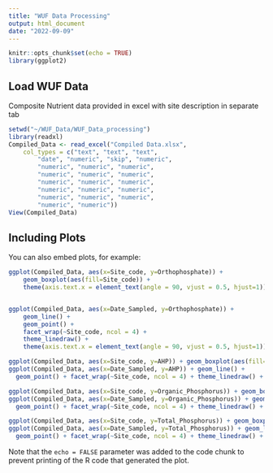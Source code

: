 ```yaml
---
title: "WUF Data Processing"
output: html_document
date: "2022-09-09"
---
```


```r
knitr::opts_chunk$set(echo = TRUE)
library(ggplot2)
```

## Load WUF Data

Composite Nutrient data provided in excel with site description in separate tab

```r
setwd("~/WUF_Data/WUF_Data_processing")
library(readxl)
Compiled_Data <- read_excel("Compiled Data.xlsx", 
    col_types = c("text", "text", "text", 
        "date", "numeric", "skip", "numeric", 
        "numeric", "numeric", "numeric", 
        "numeric", "numeric", "numeric", 
        "numeric", "numeric", "numeric", 
        "numeric", "numeric", "numeric", 
        "numeric", "numeric", "numeric", 
        "numeric", "numeric"))
View(Compiled_Data)
```

## Including Plots

You can also embed plots, for example:

```r
ggplot(Compiled_Data, aes(x=Site_code, y=Orthophosphate)) +
    geom_boxplot(aes(fill=Site_code)) +
    theme(axis.text.x = element_text(angle = 90, vjust = 0.5, hjust=1))


ggplot(Compiled_Data, aes(x=Date_Sampled, y=Orthophosphate)) +
    geom_line() +
    geom_point() +
    facet_wrap(~Site_code, ncol = 4) +
    theme_linedraw() +
    theme(axis.text.x = element_text(angle = 90, vjust = 0.5, hjust=1)) 

ggplot(Compiled_Data, aes(x=Site_code, y=AHP)) + geom_boxplot(aes(fill=Site_code)) + theme(axis.text.x = element_text(angle = 90, vjust = 0.5, hjust=1))
ggplot(Compiled_Data, aes(x=Date_Sampled, y=AHP)) + geom_line() +
  geom_point() + facet_wrap(~Site_code, ncol = 4) + theme_linedraw() + theme(axis.text.x = element_text(angle = 90, vjust = 0.5, hjust=1))

ggplot(Compiled_Data, aes(x=Site_code, y=Organic_Phosphorus)) + geom_boxplot(aes(fill=Site_code)) + theme(axis.text.x = element_text(angle = 90, vjust = 0.5, hjust=1))
ggplot(Compiled_Data, aes(x=Date_Sampled, y=Organic_Phosphorus)) + geom_line() +
  geom_point() + facet_wrap(~Site_code, ncol = 4) + theme_linedraw() + theme(axis.text.x = element_text(angle = 90, vjust = 0.5, hjust=1)) 

ggplot(Compiled_Data, aes(x=Site_code, y=Total_Phosphorus)) + geom_boxplot(aes(fill=Site_code)) + theme(axis.text.x = element_text(angle = 90, vjust = 0.5, hjust=1))
ggplot(Compiled_Data, aes(x=Date_Sampled, y=Total_Phosphorus)) + geom_line() +
  geom_point() + facet_wrap(~Site_code, ncol = 4) + theme_linedraw() + theme(axis.text.x = element_text(angle = 90, vjust = 0.5, hjust=1))
```

Note that the `echo = FALSE` parameter was added to the code chunk to prevent printing of the R code that generated the plot.
